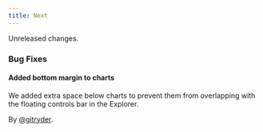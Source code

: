 ```yaml
---
title: Next
---
```


Unreleased changes.

### Bug Fixes

#### Added bottom margin to charts

We added extra space below charts to prevent them from overlapping with the floating controls bar in the Explorer.

By [@gitryder](https://github.com/gitryder).
